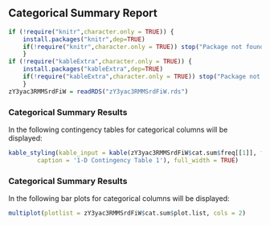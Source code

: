 ## Categorical Summary Report

```r
if (!require("knitr",character.only = TRUE)) {
    install.packages("knitr",dep=TRUE)
    if(!require("knitr",character.only = TRUE)) stop("Package not found")
    }
if (!require("kableExtra",character.only = TRUE)) {
    install.packages("kableExtra",dep=TRUE)
    if(!require("kableExtra",character.only = TRUE)) stop("Package not found")
    }
zY3yac3RMMSrdFiW = readRDS("zY3yac3RMMSrdFiW.rds")
```
### Categorical Summary Results

In the following contingency tables for categorical columns will be displayed:
```r
kable_styling(kable_input = kable(zY3yac3RMMSrdFiW$cat.sum$freq[[1]], format = 'html',
        caption = '1-D Contingency Table 1'), full_width = TRUE)
```
### Categorical Summary Results

In the following bar plots for categorical columns will be displayed:
```r
multiplot(plotlist = zY3yac3RMMSrdFiW$cat.sum$plot.list, cols = 2)
```
